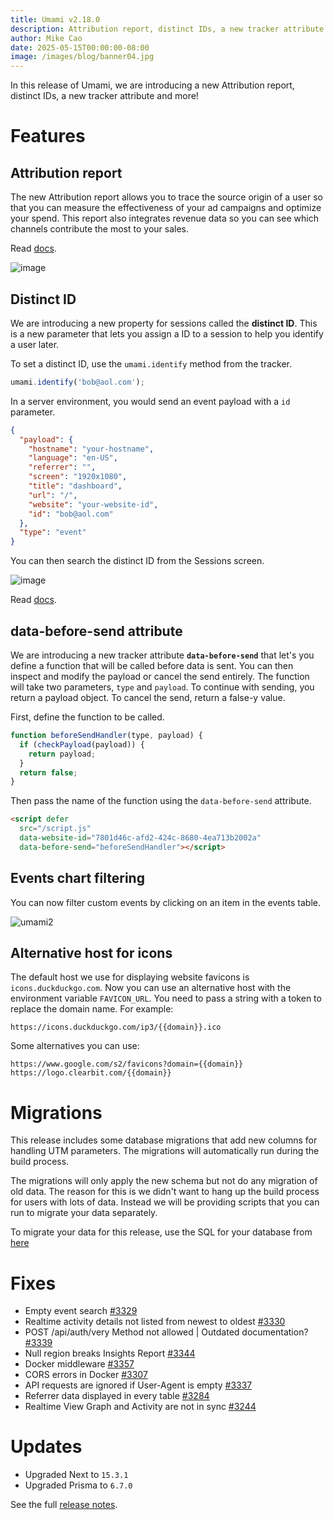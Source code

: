 ```yaml
---
title: Umami v2.18.0
description: Attribution report, distinct IDs, a new tracker attribute and more.
author: Mike Cao
date: 2025-05-15T00:00:00-08:00
image: /images/blog/banner04.jpg
---
```


In this release of Umami, we are introducing a new Attribution report, distinct IDs, a new tracker attribute and more!

# Features

## Attribution report

The new Attribution report allows you to trace the source origin of a user so that you can measure the effectiveness of your ad campaigns and optimize your spend. This report also integrates revenue data so you can see which channels contribute the most to your sales.

Read [docs](https://umami.is/docs/reports/report-attribution).

![image](https://github.com/user-attachments/assets/be8de1d0-9547-4200-b445-ebbbd3a4622c)

## Distinct ID

We are introducing a new property for sessions called the **distinct ID**. This is a new parameter that lets you assign a ID to a session to help you identify a user later.

To set a distinct ID, use the `umami.identify` method from the tracker.

```js
umami.identify('bob@aol.com');
```

In a server environment, you would send an event payload with a `id` parameter.

```json
{
  "payload": {
    "hostname": "your-hostname",
    "language": "en-US",
    "referrer": "",
    "screen": "1920x1080",
    "title": "dashboard",
    "url": "/",
    "website": "your-website-id",
    "id": "bob@aol.com"
  },
  "type": "event"
}
```

You can then search the distinct ID from the Sessions screen.

![image](https://github.com/user-attachments/assets/c4e6f6bc-2d61-40cb-bea2-31bce8204872)

Read [docs](https://umami.is/docs/distinct-ids).

## data-before-send attribute

We are introducing a new tracker attribute **`data-before-send`** that let's you define a function that will be called before data is sent. You can then inspect and modify the payload or cancel the send entirely. The function will take two parameters, `type` and `payload`. To continue with sending, you return a payload object. To cancel the send, return a false-y value.

First, define the function to be called.

```js
function beforeSendHandler(type, payload) {
  if (checkPayload(payload)) {
    return payload;
  }
  return false;
}
```

Then pass the name of the function using the `data-before-send` attribute.

```html
<script defer
  src="/script.js"
  data-website-id="7801d46c-afd2-424c-8680-4ea713b2002a"
  data-before-send="beforeSendHandler"></script>
```

## Events chart filtering

You can now filter custom events by clicking on an item in the events table.

![umami2](https://github.com/user-attachments/assets/0b3a8c13-ca56-4ffb-adbb-094079bf20b4)

## Alternative host for icons

The default host we use for displaying website favicons is `icons.duckduckgo.com`. Now you can use an alternative host with the environment variable `FAVICON_URL`. You need to pass a string with a token to replace the domain name. For example:

`https://icons.duckduckgo.com/ip3/{{domain}}.ico`

Some alternatives you can use:

`https://www.google.com/s2/favicons?domain={{domain}}`
`https://logo.clearbit.com/{{domain}}`


# Migrations

This release includes some database migrations that add new columns for handling UTM parameters. The migrations will
automatically run during the build process.

The migrations will only apply the new schema but not do any migration of old data.  The reason for this is we didn't
want to hang up the build process for users with lots of data. Instead we will be providing scripts that you can run to migrate your
data separately.

To migrate your data for this release, use the SQL for your database from [here](https://raw.githubusercontent.com/umami-software/umami/master/scripts/data-migrations/convert-utm-clid-columns.sql)


# Fixes
- Empty event search [#3329](https://github.com/umami-software/umami/issues/3329)
- Realtime activity details not listed from newest to oldest [#3330](https://github.com/umami-software/umami/issues/3330)
- POST /api/auth/very Method not allowed | Outdated documentation? [#3339](https://github.com/umami-software/umami/issues/3339)
- Null region breaks Insights Report [#3344](https://github.com/umami-software/umami/issues/3344)
- Docker middleware [#3357](https://github.com/umami-software/umami/issues/3357)
- CORS errors in Docker [#3307](https://github.com/umami-software/umami/issues/3307)
- API requests are ignored if User-Agent is empty [#3337](https://github.com/umami-software/umami/issues/3337)
- Referrer data displayed in every table [#3284](https://github.com/umami-software/umami/issues/3284)
- Realtime View Graph and Activity are not in sync [#3244](https://github.com/umami-software/umami/issues/3244)


# Updates
- Upgraded Next to `15.3.1`
- Upgraded Prisma to `6.7.0`

See the full [release notes](https://github.com/umami-software/umami/releases/tag/v2.18.0).
